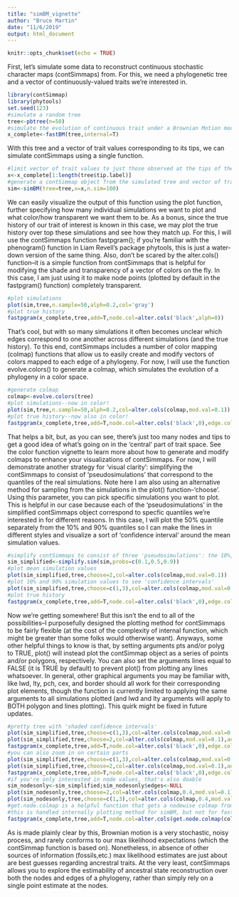 ```yaml
---
title: "simBM_vignette"
author: "Bruce Martin"
date: "11/6/2019"
output: html_document
---
```


```r
knitr::opts_chunk$set(echo = TRUE)
```

First, let's simulate some data to reconstruct continuous stochastic character maps (contSimmaps) from. For this, we need a phylogenetic tree and a vector of continuously-valued traits we're interested in.

```r
library(contSimmap)
library(phytools)
set.seed(123)
#simulate a random tree
tree<-pbtree(n=50)
#simulate the evolution of continuous trait under a Brownian Motion model
x_complete<-fastBM(tree,internal=T)
```

With this tree and a vector of trait values corresponding to its tips, we can simulate contSimmaps using a single function.

```r
#limit vector of trait values to just those observed at the tips of the phylogeny
x<-x_complete[1:length(tree$tip.label)]
#generate a contSimmap object from the simulated tree and vector of trait values
sim<-simBM(tree=tree,x=x,n.sim=100)
```

We can easily visualize the output of this function using the plot function, further specifying how many individual simulations we want to plot and what color/how transparent we want them to be. As a bonus, since the true history of our trait of interest is known in this case, we may plot the true history over top these simulations and see how they match up. For this, I will use the contSimmaps function fastpgram(); if you're familiar with the phenogram() function in Liam Revell's package phytools, this is just a water-down version of the same thing. Also, don't be scared by the alter.cols() function--it is a simple function from contSimmaps that is helpful for modifying the shade and transparency of a vector of colors on the fly. In this case, I am just using it to make node points (plotted by default in the fastpgram() function) completely transparent.

```r
#plot simulations
plot(sim,tree,n.sample=50,alph=0.2,col='gray')
#plot true history
fastpgram(x_complete,tree,add=T,node.col=alter.cols('black',alph=0))
```

That's cool, but with so many simulations it often becomes unclear which edges correspond to one another across different simulations (and the true history). To this end, contSimmaps includes a number of color mapping (colmap) functions that allow us to easily create and modify vectors of colors mapped to each edge of a phylogeny. For now, I will use the function evolve.colors() to generate a colmap, which simulates the evolution of a phylogeny in a color space.

```r
#generate colmap
colmap<-evolve.colors(tree)
#plot simulations--now in color!
plot(sim,tree,n.sample=50,alph=0.2,col=alter.cols(colmap,mod.val=0.1))
#plot true history--now also in color!
fastpgram(x_complete,tree,add=T,node.col=alter.cols('black',0),edge.col=colmap,lwd=2)
```

That helps a bit, but, as you can see, there's just too many nodes and tips to get a good idea of what's going on in the 'central' part of trait space. See the color function vignette to learn more about how to generate and modify colmaps to enhance your visualizations of contSimmaps. For now, I will demonstrate another strategy for 'visual clarity': simplifying the contSimmaps to consist of 'pseudosimulations' that correspond to the quantiles of the real simulations.
  Note here I am also using an alternative method for sampling from the simulations in the plot() function--'choose'. Using this parameter, you can pick specific simulations you want to plot. This is helpful in our case because each of the 'pseudosimulations' in the simplified contSimmaps object correspond to specfic quantiles we're interested in for different reasons. In this case, I will plot the 50% quantile separately from the 10% and 90% quantiles so I can make the lines in different styles and visualize a sort of 'confidence interval' around the mean simulation values.

```r
#simplify contSimmaps to consist of three 'pseudosimulations': the 10%, 50% (mean/median), and 90% quantiles
sim_simplified<-simplify.sim(sim,probs=c(0.1,0.5,0.9))
#plot mean simulation values
plot(sim_simplified,tree,choose=2,col=alter.cols(colmap,mod.val=0.1))
#plot 10% and 90% simulation values to see 'confidence intervals'
plot(sim_simplified,tree,choose=c(1,3),col=alter.cols(colmap,mod.val=0.2),lty=2,add=T)
#plot true history
fastpgram(x_complete,tree,add=T,node.col=alter.cols('black',0),edge.col=alter.cols(colmap,0.3),lwd=4)
```

Now we're getting somewhere! But this isn't the end to all of the possibilities--I purposefully designed the plotting method for contSimmaps to be fairly flexible (at the cost of the complexity of internal function, which might be greater than some folks would otherwise want). Anyways, some other helpful things to know is that, by setting arguments pts and/or polyg to TRUE, plot() will instead plot the contSimmap object as a series of points and/or polygons, respectively. You can also set the arguments lines equal to FALSE (it is TRUE by default) to prevent plot() from plotting any lines whatsoever. In general, other graphical arguments you may be familiar with, like lwd, lty, pch, cex, and border should all work for their corresponding plot elements, though the function is currently limited to applying the same arguments to all simulations plotted (and lwd and lty arguments will apply to BOTH polygon and lines plotting). This quirk might be fixed in future updates.

```r
#pretty tree with 'shaded confidence intervals'
plot(sim_simplified,tree,choose=c(1,3),col=alter.cols(colmap,mod.val=0.2),alph=0.1,lines=F,polyg=T)
plot(sim_simplified,tree,choose=2,col=alter.cols(colmap,mod.val=0.1),add=T)
fastpgram(x_complete,tree,add=T,node.col=alter.cols('black',0),edge.col=alter.cols(colmap,0.3),lwd=4)
#you can also zoom in on certain parts
plot(sim_simplified,tree,choose=c(1,3),col=alter.cols(colmap,mod.val=0.2),alph=0.1,polyg=T,xlim=c(2,3),ylim=c(-2,2))
plot(sim_simplified,tree,choose=2,col=alter.cols(colmap,mod.val=0.1),add=T)
fastpgram(x_complete,tree,add=T,node.col=alter.cols('black',0),edge.col=alter.cols(colmap,0.3),lwd=4)
#if you're only interested in node values, that's also doable
sim_nodesonly<-sim_simplified;sim_nodesonly$edges<-NULL
plot(sim_nodesonly,tree,choose=2,col=alter.cols(colmap,0.4,mod.val=0.1),lines=F,pts=T,cex=2)
plot(sim_nodesonly,tree,choose=c(1,3),col=alter.cols(colmap,0.4,mod.val=0.2),lines=F,pts=T,pch=18,cex=2,add=T)
#get.node.colmap is a helpful function that gets a nodewise colmap from an edgewise one by averaging colors across adjacent edges
#this is handled internally plotting method for simBM, but not for fastpgram()
fastpgram(x_complete,tree,add=T,node.col=alter.cols(get.node.colmap(colmap,tree),0.8),edge.col=alter.cols(colmap,0),pch=16,lwd=4)
```

As is made plainly clear by this, Brownian motion is a very stochastic, noisy process, and rarely conforms to our max likelihood expectations (which the contSimmap function is based on). Nonetheless, in absence of other sources of information (fossils,etc.) max likelihood estimates are just about are best guesses regarding ancrestral traits. At the very least, contSimmaps allows you to explore the estimability of ancestral state reconstruction over both the nodes and edges of a phylogeny, rather than simply rely on a single point estimate at the nodes.